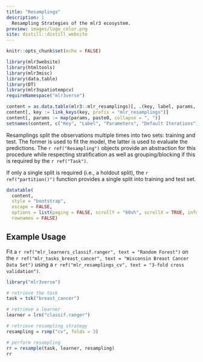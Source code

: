```yaml
---
title: "Resamplings"
description: |
  Resampling Strategies of the mlr3 ecosystem.
preview: images/logo_color.png
site: distill::distill_website
---
```


```r
knitr::opts_chunk$set(echo = FALSE)

library(mlr3website)
library(htmltools)
library(mlr3misc)
library(data.table)
library(DT)
library(mlr3spatiotempcv)
requireNamespace("mlr3verse")

content = as.data.table(mlr3::mlr_resamplings)[, .(key, label, params, iters)]
content[, key := link_keys(key, prefix = "mlr_resamplings")]
content[, params := map(params, paste0, collapse = ", ")]
setnames(content, c("Key", "Label", "Parameters", "Default Iterations"))
```

Resamplings split the observations multiple times into two sets: training and test.
The former is used to fit the model, the latter is used to evaluate the predictions.
The `r ref("Resampling")` objects provide an abstraction for this procedure while respecting stratification as well as grouping/blocking if this is required by the `r ref("Task")`.

If only a single split is required (i.e., a holdout split), the `r ref("partition()")` function provides a single split into training and test set.

```r
datatable(
  content,
  style = "bootstrap",
  escape = FALSE,
  options = list(paging = FALSE, scrollY = "60vh", scrollX = TRUE, info = FALSE),
  rownames = FALSE)
```

## Example Usage

Fit a `r ref("mlr_learners_classif.ranger", text = "Random Forest")` on the `r ref("mlr_tasks_breast_cancer", text = "Wisconsin Breast Cancer Data Set")` using a `r ref("mlr_resamplings_cv", text = "3-fold cross validation")`.

```r
library("mlr3verse")

# retrieve the task
task = tsk("breast_cancer")

# retrieve a learner
learner = lrn("classif.ranger")

# retrieve resampling strategy
resampling = rsmp("cv", folds = 3)

# perform resampling
rr = resample(task, learner, resampling)
rr
```

